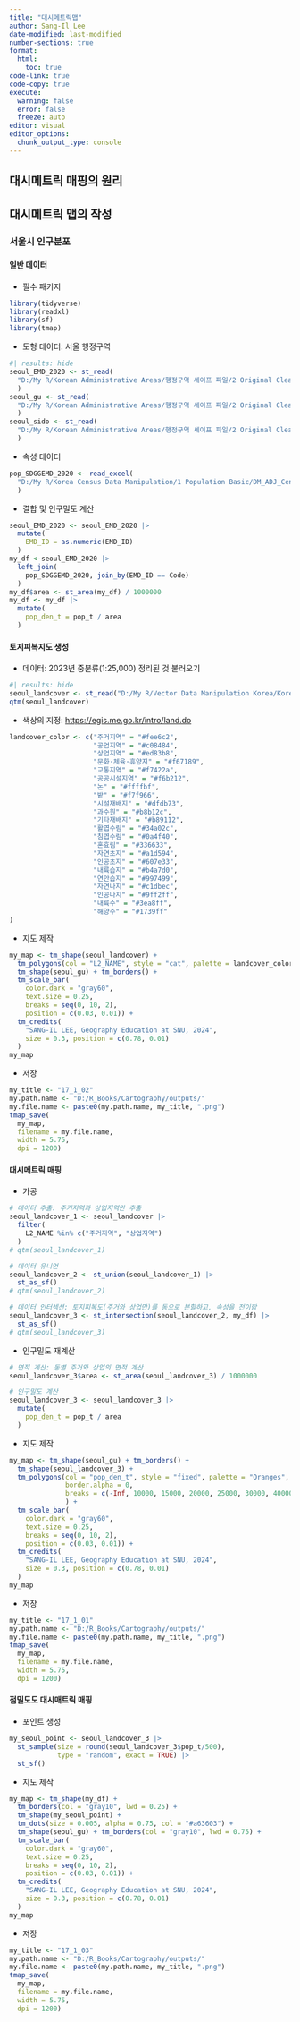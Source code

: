 ```yaml
---
title: "대시메트릭맵"
author: Sang-Il Lee
date-modified: last-modified
number-sections: true
format: 
  html: 
    toc: true
code-link: true
code-copy: true
execute: 
  warning: false
  error: false
  freeze: auto
editor: visual
editor_options: 
  chunk_output_type: console
---
```


## 대시메트릭 매핑의 원리

## 대시메트릭 맵의 작성

### 서울시 인구분포

#### 일반 데이터

-   필수 패키지

```r
library(tidyverse) 
library(readxl) 
library(sf) 
library(tmap) 
```

-   도형 데이터: 서울 행정구역

```r
#| results: hide
seoul_EMD_2020 <- st_read(
  "D:/My R/Korean Administrative Areas/행정구역 셰이프 파일/2 Original Cleaning/2020_2Q/SEOUL_EMD_2020_2Q.shp", options = "ENCODING=CP949"
  ) 
seoul_gu <- st_read(
  "D:/My R/Korean Administrative Areas/행정구역 셰이프 파일/2 Original Cleaning/2021_4Q/SEOUL_GU_2021_4Q.shp", options = "ENCODING=CP949"
  ) 
seoul_sido <- st_read(
  "D:/My R/Korean Administrative Areas/행정구역 셰이프 파일/2 Original Cleaning/2021_4Q/SEOUL_SIDO_2021_4Q.shp", options = "ENCODING=CP949"
  )
```

-   속성 데이터

```r
pop_SDGGEMD_2020 <- read_excel(
  "D:/My R/Korea Census Data Manipulation/1 Population Basic/DM_ADJ_Census_2020.xlsx", sheet = 1
  )
```

-   결합 및 인구밀도 계산

```r
seoul_EMD_2020 <- seoul_EMD_2020 |> 
  mutate(
    EMD_ID = as.numeric(EMD_ID)
  )
my_df <-seoul_EMD_2020 |> 
  left_join(
    pop_SDGGEMD_2020, join_by(EMD_ID == Code)
  )
my_df$area <- st_area(my_df) / 1000000
my_df <- my_df |> 
  mutate(
    pop_den_t = pop_t / area
  )
```

#### 토지피복지도 생성

-   데이터: 2023년 중분류(1:25,000) 정리된 것 불러오기

```r
#| results: hide
seoul_landcover <- st_read("D:/My R/Vector Data Manipulation Korea/Korea_Landcover/seoul_landcover_M_2023.shp", options = "ENCODING=CP949")
qtm(seoul_landcover)
```

-   색상의 지정: <https://egis.me.go.kr/intro/land.do>

```r
landcover_color <- c("주거지역" = "#fee6c2",
                     "공업지역" = "#c08484",
                     "상업지역" = "#ed83b8", 
                     "문화·체육·휴양지" = "#f67189",
                     "교통지역" = "#f7422a",
                     "공공시설지역" = "#f6b212",
                     "논" = "#ffffbf", 
                     "밭" = "#f7f966",
                     "시설재배지" = "#dfdb73",
                     "과수원" = "#b8b12c",
                     "기타재배지" = "#b89112",
                     "활엽수림" = "#34a02c",
                     "침엽수림" = "#0a4f40",
                     "혼효림" = "#336633",
                     "자연초지" = "#a1d594",
                     "인공초지" = "#607e33",
                     "내륙습지" = "#b4a7d0",
                     "연안습지" = "#997499",
                     "자연나지" = "#c1dbec",
                     "인공나지" = "#9ff2ff",
                     "내륙수" = "#3ea8ff", 
                     "해양수" = "#1739ff"
)
```

-   지도 제작

```r
my_map <- tm_shape(seoul_landcover) + 
  tm_polygons(col = "L2_NAME", style = "cat", palette = landcover_color, border.alpha = 0, legend.show = FALSE) +
  tm_shape(seoul_gu) + tm_borders() +
  tm_scale_bar(
    color.dark = "gray60",
    text.size = 0.25,
    breaks = seq(0, 10, 2),
    position = c(0.03, 0.01)) + 
  tm_credits(
    "SANG-IL LEE, Geography Education at SNU, 2024", 
    size = 0.3, position = c(0.78, 0.01)
  )
my_map
```

-   저장

```r
my_title <- "17_1_02"
my.path.name <- "D:/R_Books/Cartography/outputs/"
my.file.name <- paste0(my.path.name, my_title, ".png")
tmap_save(
  my_map, 
  filename = my.file.name, 
  width = 5.75, 
  dpi = 1200)
```

#### 대시메트릭 매핑

-   가공

```r
# 데이터 추출: 주거지역과 상업지역만 추출
seoul_landcover_1 <- seoul_landcover |> 
  filter(
    L2_NAME %in% c("주거지역", "상업지역")
  )
# qtm(seoul_landcover_1)

# 데이터 유니언
seoul_landcover_2 <- st_union(seoul_landcover_1) |> 
  st_as_sf()
# qtm(seoul_landcover_2)

# 데이터 인터섹션: 토지피복도(주거와 상업만)를 동으로 분할하고, 속성을 전이함
seoul_landcover_3 <- st_intersection(seoul_landcover_2, my_df) |> 
  st_as_sf()
# qtm(seoul_landcover_3)
```

-   인구밀도 재계산

```r
# 면적 계산: 동별 주거와 상업의 면적 계산
seoul_landcover_3$area <- st_area(seoul_landcover_3) / 1000000

# 인구밀도 계산
seoul_landcover_3 <- seoul_landcover_3 |> 
  mutate(
    pop_den_t = pop_t / area
  )
```

-   지도 제작

```r
my_map <- tm_shape(seoul_gu) + tm_borders() +
  tm_shape(seoul_landcover_3) + 
  tm_polygons(col = "pop_den_t", style = "fixed", palette = "Oranges", 
              border.alpha = 0,
              breaks = c(-Inf, 10000, 15000, 20000, 25000, 30000, 40000, Inf), legend.show = FALSE
              ) +
  tm_scale_bar(
    color.dark = "gray60",
    text.size = 0.25,
    breaks = seq(0, 10, 2),
    position = c(0.03, 0.01)) + 
  tm_credits(
    "SANG-IL LEE, Geography Education at SNU, 2024", 
    size = 0.3, position = c(0.78, 0.01)
  )
my_map
```

-   저장

```r
my_title <- "17_1_01"
my.path.name <- "D:/R_Books/Cartography/outputs/"
my.file.name <- paste0(my.path.name, my_title, ".png")
tmap_save(
  my_map, 
  filename = my.file.name, 
  width = 5.75, 
  dpi = 1200)  
```

#### 점밀도도 대시매트릭 매핑

-   포인트 생성

```r
my_seoul_point <- seoul_landcover_3 |> 
  st_sample(size = round(seoul_landcover_3$pop_t/500), 
            type = "random", exact = TRUE) |> 
  st_sf()
```

-   지도 제작

```r
my_map <- tm_shape(my_df) + 
  tm_borders(col = "gray10", lwd = 0.25) +
  tm_shape(my_seoul_point) + 
  tm_dots(size = 0.005, alpha = 0.75, col = "#a63603") +
  tm_shape(seoul_gu) + tm_borders(col = "gray10", lwd = 0.75) +
  tm_scale_bar(
    color.dark = "gray60",
    text.size = 0.25,
    breaks = seq(0, 10, 2),
    position = c(0.03, 0.01)) + 
  tm_credits(
    "SANG-IL LEE, Geography Education at SNU, 2024", 
    size = 0.3, position = c(0.78, 0.01)
  )
my_map
```

-   저장

```r
my_title <- "17_1_03"
my.path.name <- "D:/R_Books/Cartography/outputs/"
my.file.name <- paste0(my.path.name, my_title, ".png")
tmap_save(
  my_map, 
  filename = my.file.name, 
  width = 5.75, 
  dpi = 1200)
```
